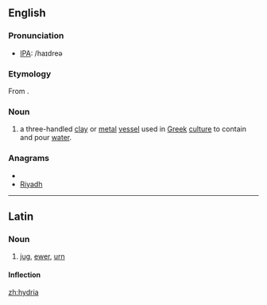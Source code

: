 ==English==

{{wikipedia}}

===Pronunciation===
*[[IPA]]: /haɪdreə

===Etymology===
From {{etyl|grc|en}} {{term|ὑδρία||water jar or water container|lang=grc}}.

===Noun===
{{en-noun| hydriae}}

# a three-handled [[clay]] or [[metal]] [[vessel]] used in [[Greek]] [[culture]] to contain and pour [[water]].

===Anagrams===
* {{alphagram|adhiry}}
* [[Riyadh#English|Riyadh]]

----
==Latin==

===Noun===
{{la-noun|hydria|hydriae|hydriae|f|first}}

# [[jug]], [[ewer]], [[urn]]

====Inflection====
{{la-decl-1st|hydri}}

[[zh:hydria]]